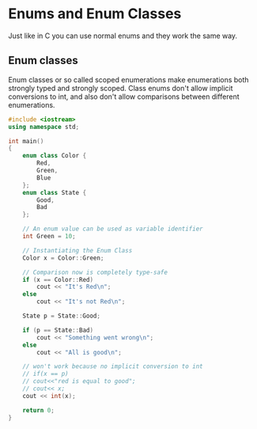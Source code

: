 # Enums and Enum Classes

Just like in C you can use normal enums and they work the same way.

## Enum classes

Enum classes or so called scoped enumerations make enumerations both strongly typed and strongly scoped. Class enums don't allow implicit conversions to int, and also don't allow comparisons between different enumerations.

```cpp
#include <iostream>
using namespace std;

int main()
{
    enum class Color {
        Red,
        Green,
        Blue
    };
    enum class State {
        Good,
        Bad
    };

    // An enum value can be used as variable identifier
    int Green = 10;

    // Instantiating the Enum Class
    Color x = Color::Green;

    // Comparison now is completely type-safe
    if (x == Color::Red)
        cout << "It's Red\n";
    else
        cout << "It's not Red\n";

    State p = State::Good;

    if (p == State::Bad)
        cout << "Something went wrong\n";
    else
        cout << "All is good\n";

    // won't work because no implicit conversion to int
    // if(x == p)
    // cout<<"red is equal to good";
    // cout<< x;
    cout << int(x);

    return 0;
}
```
